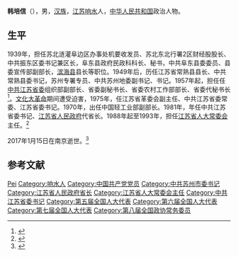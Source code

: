 '''韩培信'''（{{bd|1921年|10月|2017年|1月15日|catIdx=H韩}}），男，[[汉族|汉族]]，[[江苏|江苏]][[響水縣|响水]]人，[[中华人民共和国|中华人民共和国]]政治人物。

== 生平 ==
1939年，担任苏北涟灌阜边区办事处机要收发员、苏北东北行署2区财经股股长、中共振东区委书记兼区长，阜东县政府民政科科长、秘书，中共阜东县委委员、县委宣传部副部长，[[滨海县|滨海县]]县长等职位。1949年后，历任江苏省常熟县县长、中共常熟县委书记，苏州专署专员、中共苏州地委副书记、书记。1957年起，担任任[[中共江苏省委|中共江苏省委]]组织部副部长、省委副秘书长、省委农村工作部部长、省委代秘书长<ref>{{cite news|title=韩培信同志遗体告别仪式在宁举行|url=http://cpc.people.com.cn/n1/2017/0120/c87393-29038481.html|accessdate=2017-04-14|work=人民网|agency=天津网}}</ref>。[[文化大革命|文化大革命]]期间遭受迫害，1975年，任江苏省革委会副主任、中共江苏省委常委、江苏省委书记。1970年，出任中国轻工业部副部长。1981年，年任中共江苏省委书记、[[江苏省人民政府|江苏省人民政府]]代省长。1988年起至1993年，担任[[江苏省人大常委会|江苏省人大常委会]]主任。<ref>{{Cite web|title=访6次参加党代会的韩培信代表|url=http://cpc.people.com.cn/GB/104019/104889/6392636.html|accessdate=|work=}}</ref>

2017年1月15日在南京逝世。<ref>{{Cite web|title=江苏省委原书记韩培信在南京逝世，享年97岁|url=http://www.thepaper.cn/newsDetail_forward_1601397|accessdate=|work=澎湃新闻}}</ref>

== 参考文献 ==
{{Reflist}}
{{中华人民共和国政治人物小作品}}
{{中华人民共和国江苏省正职领导人}}
{{江苏行政长官}}
{{Authority control}}
{{DEFAULTSORT:Han韩}}
[[Category:韓姓|Pei]]
[[Category:响水人|Category:响水人]]
[[Category:中国共产党党员|Category:中国共产党党员]]
[[Category:中共苏州市委书记|Category:中共苏州市委书记]]
[[Category:江苏省人民政府省长|Category:江苏省人民政府省长]]
[[Category:江苏省人大常委会主任|Category:江苏省人大常委会主任]]
[[Category:中共江苏省委书记|Category:中共江苏省委书记]]
[[Category:第五届全国人大代表|Category:第五届全国人大代表]]
[[Category:第六届全国人大代表|Category:第六届全国人大代表]]
[[Category:第七届全国人大代表|Category:第七届全国人大代表]]
[[Category:第八届全国政协常务委员|Category:第八届全国政协常务委员]]